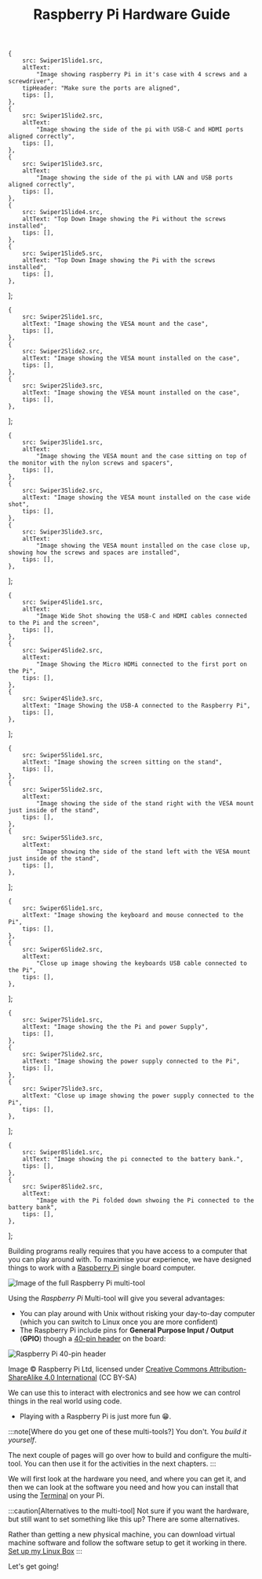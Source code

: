 ﻿---
title: Raspberry Pi Hardware Guide
description: Set up Raspberry Pi Hardware 
sidebar:
  label: Raspberry Pi Hardware Guide
  attrs:
    class: pi
---










    {
        src: Swiper1Slide1.src,
        altText:
            "Image showing raspberry Pi in it's case with 4 screws and a screwdriver",
        tipHeader: "Make sure the ports are aligned",
        tips: [],
    },
    {
        src: Swiper1Slide2.src,
        altText:
            "Image showing the side of the pi with USB-C and HDMI ports aligned correctly",
        tips: [],
    },
    {
        src: Swiper1Slide3.src,
        altText:
            "Image showing the side of the pi with LAN and USB ports aligned correctly",
        tips: [],
    },
    {
        src: Swiper1Slide4.src,
        altText: "Top Down Image showing the Pi without the screws installed",
        tips: [],
    },
    {
        src: Swiper1Slide5.src,
        altText: "Top Down Image showing the Pi with the screws installed",
        tips: [],
    },
];

    {
        src: Swiper2Slide1.src,
        altText: "Image showing the VESA mount and the case",
        tips: [],
    },
    {
        src: Swiper2Slide2.src,
        altText: "Image showing the VESA mount installed on the case",
        tips: [],
    },
    {
        src: Swiper2Slide3.src,
        altText: "Image showing the VESA mount installed on the case",
        tips: [],
    },
];

    {
        src: Swiper3Slide1.src,
        altText:
            "Image showing the VESA mount and the case sitting on top of the monitor with the nylon screws and spacers",
        tips: [],
    },
    {
        src: Swiper3Slide2.src,
        altText: "Image showing the VESA mount installed on the case wide shot",
        tips: [],
    },
    {
        src: Swiper3Slide3.src,
        altText:
            "Image showing the VESA mount installed on the case close up, showing how the screws and spaces are installed",
        tips: [],
    },
];

    {
        src: Swiper4Slide1.src,
        altText:
            "Image Wide Shot showing the USB-C and HDMI cables connected to the Pi and the screen",
        tips: [],
    },
    {
        src: Swiper4Slide2.src,
        altText:
            "Image Showing the Micro HDMi connected to the first port on the Pi",
        tips: [],
    },
    {
        src: Swiper4Slide3.src,
        altText: "Image Showing the USB-A connected to the Raspberry Pi",
        tips: [],
    },
];

    {
        src: Swiper5Slide1.src,
        altText: "Image showing the screen sitting on the stand",
        tips: [],
    },
    {
        src: Swiper5Slide2.src,
        altText:
            "Image showing the side of the stand right with the VESA mount just inside of the stand",
        tips: [],
    },
    {
        src: Swiper5Slide3.src,
        altText:
            "Image showing the side of the stand left with the VESA mount just inside of the stand",
        tips: [],
    },
];

    {
        src: Swiper6Slide1.src,
        altText: "Image showing the keyboard and mouse connected to the Pi",
        tips: [],
    },
    {
        src: Swiper6Slide2.src,
        altText:
            "Close up image showing the keyboards USB cable connected to the Pi",
        tips: [],
    },
];

    {
        src: Swiper7Slide1.src,
        altText: "Image showing the the Pi and power Supply",
        tips: [],
    },
    {
        src: Swiper7Slide2.src,
        altText: "Image showing the power supply connected to the Pi",
        tips: [],
    },
    {
        src: Swiper7Slide3.src,
        altText: "Close up image showing the power supply connected to the Pi",
        tips: [],
    },
];

    {
        src: Swiper8Slide1.src,
        altText: "Image showing the pi connected to the battery bank.",
        tips: [],
    },
    {
        src: Swiper8Slide2.src,
        altText:
            "Image with the Pi folded down shwoing the Pi connected to the battery bank",
        tips: [],
    },
];

<div class="not-content">
  <YouTube id="iQEsXnfwpqA" params="fs=1&modestbranding=1&rel=0&autoplay=1"/>
</div>

Building programs really requires that you have access to a computer that you can play around with. To maximise your experience, we have designed things to work with a [Raspberry Pi](https://www.raspberrypi.com) single board computer.

![Image of the full Raspberry Pi multi-tool](./src/assets/images/Pi-Computer/CompeteSetup.jpg)

Using the _Raspberry Pi_ Multi-tool will give you several advantages:

- You can play around with Unix without risking your day-to-day computer (which you can switch to Linux once you are more confident)
- The Raspberry Pi include pins for **General Purpose Input / Output** (**GPIO**) though a [40-pin header](https://www.raspberrypi.com/documentation/computers/raspberry-pi.html#gpio-and-the-40-pin-header) on the board:

![Raspberry Pi 40-pin header](https://www.raspberrypi.com/documentation/computers/images/GPIO-Pinout-Diagram-2.png)
<div class="caption">Image © Raspberry Pi Ltd, licensed under <a href="https://creativecommons.org/licenses/by-sa/4.0/">Creative Commons Attribution-ShareAlike 4.0 International</a> (CC BY-SA)</div>

We can use this to interact with electronics and see how we can control things in the real world using code.

- Playing with a Raspberry Pi is just more fun 😁.

:::note[Where do you get one of these multi-tools?]
You don't. You _build it yourself_.

The next couple of pages will go over how to build and configure the multi-tool. You can then use it for the activities in the next chapters.
:::

We will first look at the hardware you need, and where you can get it, and then we can look at the software you need and how you can install that using the [Terminal](/book/part-0-getting-started/2-computer-use/1-concepts/01-terminal) on your Pi.

:::caution[Alternatives to the multi-tool]
Not sure if you want the hardware, but still want to set something like this up? There are some alternatives.

Rather than getting a new physical machine, you can download virtual machine software and follow the software setup to get it working in there.
[Set up my Linux Box](/book/part-0-getting-started/2-computer-use/0-installation/2-0-setup-linux)
:::

Let's get going!